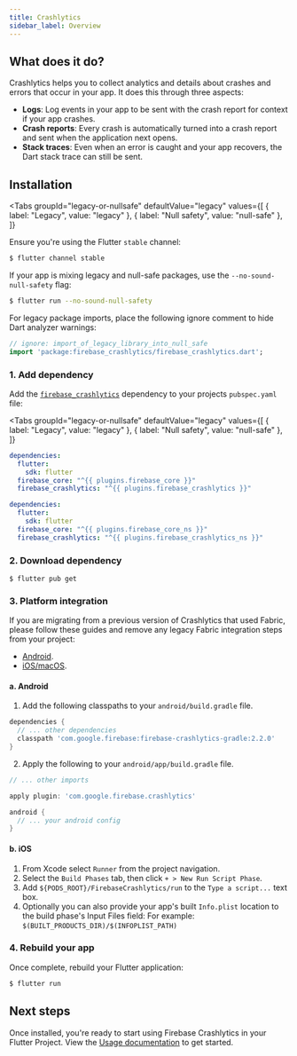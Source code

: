 ```yaml
---
title: Crashlytics
sidebar_label: Overview
---
```


##  What does it do?

Crashlytics helps you to collect analytics and details about crashes and errors that occur in your app. It does this through three aspects:

- **Logs**: Log events in your app to be sent with the crash report for context if your app crashes.
- **Crash reports**: Every crash is automatically turned into a crash report and sent when the application next opens.
- **Stack traces**: Even when an error is caught and your app recovers, the Dart stack trace can still be sent.

<YouTube id="k_mdNRZzd30"/>

## Installation

<Tabs
groupId="legacy-or-nullsafe"
defaultValue="legacy"
values={[
    { label: "Legacy", value: "legacy" },
    { label: "Null safety", value: "null-safe" },
]}
>
<TabItem value="legacy">
</TabItem>
<TabItem value="null-safe">

Ensure you're using the Flutter `stable` channel:

```bash
$ flutter channel stable
```

If your app is mixing legacy and null-safe packages, use the `--no-sound-null-safety` flag:
```bash
$ flutter run --no-sound-null-safety
```

For legacy package imports, place the following ignore comment to hide Dart analyzer warnings:

```dart
// ignore: import_of_legacy_library_into_null_safe
import 'package:firebase_crashlytics/firebase_crashlytics.dart';
```

</TabItem>
</Tabs>

### 1. Add dependency

Add the [`firebase_crashlytics`](https://pub.dev/packages/firebase_crashlytics) dependency to your projects `pubspec.yaml` file:

<Tabs
  groupId="legacy-or-nullsafe"
  defaultValue="legacy"
  values={[
    { label: "Legacy", value: "legacy" },
    { label: "Null safety", value: "null-safe" },
  ]}
>
<TabItem value="legacy">

```yaml {5} title="pubspec.yaml"
dependencies:
  flutter:
    sdk: flutter
  firebase_core: "^{{ plugins.firebase_core }}"
  firebase_crashlytics: "^{{ plugins.firebase_crashlytics }}"
```

</TabItem>
<TabItem value="null-safe">

```yaml {5} title="pubspec.yaml"
dependencies:
  flutter:
    sdk: flutter
  firebase_core: "^{{ plugins.firebase_core_ns }}"
  firebase_crashlytics: "^{{ plugins.firebase_crashlytics_ns }}"
```

</TabItem>
</Tabs>

### 2. Download dependency

```
$ flutter pub get
```

### 3. Platform integration

If you are migrating from a previous version of Crashlytics that used Fabric, please follow these
guides and remove any legacy Fabric integration steps from your project:

 - [Android](https://firebase.google.com/docs/crashlytics/upgrade-sdk?platform=android).
 - [iOS/macOS](https://firebase.google.com/docs/crashlytics/upgrade-sdk?platform=ios).

#### a. Android

1. Add the following classpaths to your `android/build.gradle` file.

```groovy {3} title="android/build.gradle"
dependencies {
  // ... other dependencies
  classpath 'com.google.firebase:firebase-crashlytics-gradle:2.2.0'
}
```

2. Apply the following to your `android/app/build.gradle` file.

```groovy {3} title="android/app/build.gradle"
// ... other imports

apply plugin: 'com.google.firebase.crashlytics'

android {
  // ... your android config
}
```

#### b. iOS

1. From Xcode select `Runner` from the project navigation.
2. Select the `Build Phases` tab, then click `+ > New Run Script Phase`.
3. Add `${PODS_ROOT}/FirebaseCrashlytics/run` to the `Type a script...` text box.
4. Optionally you can also provide your app's built `Info.plist` location to the build phase's Input Files field:
For example: `$(BUILT_PRODUCTS_DIR)/$(INFOPLIST_PATH)`

### 4. Rebuild your app

Once complete, rebuild your Flutter application:

```bash
$ flutter run
```

## Next steps

Once installed, you're ready to start using Firebase Crashlytics in your Flutter Project. View the
[Usage documentation](./usage.mdx) to get started.
